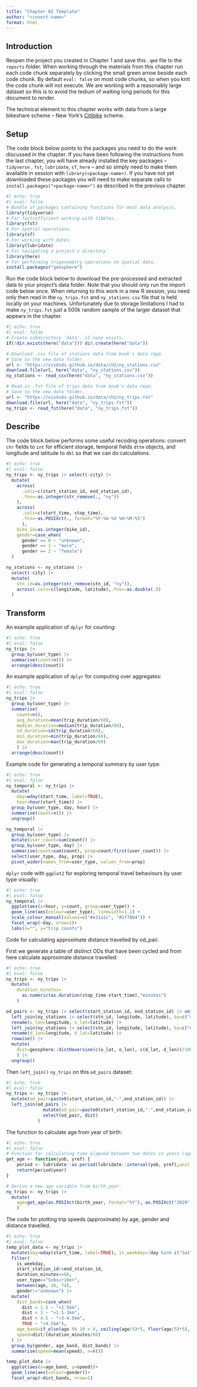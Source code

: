 ```yaml
---
title: "Chapter 02 Template"
author: "<insert-name>"
format: html
---
```


## Introduction

Reopen the project you created in Chapter 1 and save this `.qmd` file to the `reports` folder. When working through the materials from this chapter run each code chunk separately by clicking the small green arrow beside each code chunk. By default `eval: false` on most code chunks, so when you knit the code chunk will not execute. We are working with a reasonably large dataset so this is to avoid the tedium of waiting long periods for this document to render.

The technical element to this chapter works with data from a large bikeshare scheme -- New York's [Citibike](https://www.citibikenyc.com/) scheme.

## Setup

The code block below points to the packages you need to do the work discussed in the chapter. If you have been following the instructions from the last chapter, you will have already installed the key packages -- `tidyverse` , `fst`, `lubridate`, `sf`, `here` -- and so simply need to make them available in session with `library(<package-name>)`. If you have not yet downloaded these packages you will need to make separate calls to `install.packages("<package-name>")` as described in the previous chapter.

```r
#| echo: true
#| eval: false
# Bundle of packages containing functions for most data analysis.
library(tidyverse) 
# For fast/efficient working with tibbles.
library(fst)
# For spatial operations.
library(sf)
# For working with dates.
library(lubridate) 
# For navigating a project's directory.
library(here) 
# For performing trigonometry operations on spatial data.
install.packages("geosphere") 
```

Run the code block below to download the pre-processed and extracted data to your project's data folder. Note that you should only run the import code below once. When returning to this work in a new R session, you need only then read in the `ny_trips.fst` and `ny_stations.csv` file that is held locally on your machines. Unfortunately due to storage limitations I had to make `ny_trips.fst` just a 500k random sample of the larger dataset that appears in the chapter.

```r
#| echo: true
#| eval: false
# Create subdirectory 'data'. if none exists.
if(!dir.exists(here("data"))) dir.create(here("data"))

# Download .csv file of stations data from book's data repo.
# Save to the new data folder.
url <- "https://vis4sds.github.io/data/ch2/ny_stations.csv"
download.file(url, here("data", "ny_stations.csv"))
ny_stations <- read_csv(here("data", "ny_stations.csv"))

# Read in .fst file of trips data from book's data repo.
# Save to the new data folder.
url <- "https://vis4sds.github.io/data/ch2/ny_trips.fst"
download.file(url, here("data", "ny_trips.fst"))
ny_trips <- read_fst(here("data", "ny_trips.fst"))
```

## Describe

The code block below performs some useful recoding operations: convert `chr` fields to `int` for efficient storage, temporal fields `dttm` objects, and longitude and latitude to `dbl` so that we can do calculations.

```r
#| echo: true
#| eval: false
ny_trips <- ny_trips |> select(-city) |>
  mutate(
    across(
      .cols=c(start_station_id, end_station_id),
      .fns=~as.integer(str_remove(., "ny"))
    ),
    across(
      .cols=c(start_time, stop_time), 
      .fns=~as.POSIXct(., format="%Y-%m-%d %H:%M:%S")
      ),
    bike_id=as.integer(bike_id),
    gender=case_when(
      gender == 0 ~ "unknown",
      gender == 1 ~ "male",
      gender == 2 ~ "female")
  )

ny_stations <- ny_stations |>
  select(-city) |>
  mutate(
    stn_id=as.integer(str_remove(stn_id, "ny")),
    across(.cols=c(longitude, latitude),.fns=~as.double(.))
  )
```

## Transform

An example application of `dplyr` for counting:

```r
#| echo: true
#| eval: false
ny_trips |>
  group_by(user_type) |>
  summarise(count=n()) |>
  arrange(desc(count))
```

An example application of `dplyr` for computing over aggregates:

```r
#| echo: true
#| eval: false
ny_trips |>
  group_by(user_type) |>
  summarise(
    count=n(),
    avg_duration=mean(trip_duration/60),
    median_duration=median(trip_duration/60),
    sd_duration=sd(trip_duration/60),
    min_duration=min(trip_duration/60),
    max_duration=max(trip_duration/60)
    ) |>
  arrange(desc(count))
```

Example code for generating a temporal summary by user type:

```r
#| echo: true
#| eval: false
ny_temporal <- ny_trips |>
  mutate(
    day=wday(start_time, label=TRUE),
    hour=hour(start_time)) |>
  group_by(user_type, day, hour) |>
  summarise(count=n()) |>
  ungroup()

ny_temporal |>
  group_by(user_type) |>
  mutate(user_count=sum(count)) |>
  group_by(user_type, day) |>
  summarise(count=sum(count), prop=count/first(user_count)) |>
  select(user_type, day, prop) |>
  pivot_wider(names_from=user_type, values_from=prop)
```

`dplyr` code with `ggplot2` for exploring temporal travel behaviours by user type visually:

```r
#| echo: true
#| eval: false
ny_temporal |>
  ggplot(aes(x=hour, y=count, group=user_type)) +
  geom_line(aes(colour=user_type), linewidth=1.1) +
  scale_colour_manual(values=c("#e31a1c", "#1f78b4")) +
  facet_wrap(~day, nrow=1)+
  labs(x="", y="trip counts")
```

Code for calculating approximate distance travelled by od_pair.

First we generate a table of distinct ODs that have been cycled and from here calculate approximate distance travelled:

```r
#| echo: true
#| eval: false
ny_trips <- ny_trips |>
  mutate(
    duration_minutes=
      as.numeric(as.duration(stop_time-start_time),"minutes")
    )

od_pairs <- ny_trips |> select(start_station_id, end_station_id) |> unique() |>
  left_join(ny_stations |> select(stn_id, longitude, latitude), by=c("start_station_id"="stn_id")) |>
  rename(o_lon=longitude, o_lat=latitude) |>
  left_join(ny_stations |> select(stn_id, longitude, latitude), by=c("end_station_id"="stn_id")) |>
  rename(d_lon=longitude, d_lat=latitude) |>
  rowwise() |>
  mutate(
    dist=geosphere::distHaversine(c(o_lat, o_lon), c(d_lat, d_lon))/1000
    ) |>
  ungroup()
```

Then `left_join()` `ny_trips` on this `od_pairs` dataset:

```r
#| echo: true
#| eval: false
ny_trips <- ny_trips |>
  mutate(od_pair=paste0(start_station_id,"-",end_station_id)) |>
  left_join(od_pairs |>
              mutate(od_pair=paste0(start_station_id,"-",end_station_id)) |>
              select(od_pair, dist)
            )
```

The function to calculate age from year of birth:

```r
#| echo: true
#| eval: false
# Function for calculating time elapsed between two dates in years (age).
get_age <- function(yob, yref) {
    period <- lubridate::as.period(lubridate::interval(yob, yref),unit = "year")
    return(period$year)
}

# Derive a new age variable from birth_year.
ny_trips <- ny_trips |> 
  mutate(
    age=get_age(as.POSIXct(birth_year, format="%Y"), as.POSIXct("2020", format="%Y"))
    )
```

The code for plotting trip speeds (approximate) by age, gender and distance travelled. 

```r
#| echo: true
#| eval: false
temp_plot_data <- ny_trips |>
  mutate(day=wday(start_time, label=TRUE), is_weekday=!day %in% c("Sat", "Sun")) |>
  filter(
    is_weekday,
    start_station_id!=end_station_id,
    duration_minutes<=60,
    user_type=="Subscriber",
    between(age, 16, 74),
    gender!="unknown") |>
  mutate(
    dist_bands=case_when(
      dist < 1.5 ~ "<1.5km",
      dist < 3 ~ ">1.5-3km",
      dist < 4.5 ~ ">3-4.5km",
      TRUE ~ ">4.5km"),
    age_band=if_else(age %% 10 > 4, ceiling(age/5)*5, floor(age/5)*5),
    speed=dist/(duration_minutes/60)
  ) |>
  group_by(gender, age_band, dist_bands) |>
  summarise(speed=mean(speed), n=n())

temp_plot_data |>
  ggplot(aes(x=age_band, y=speed))+
  geom_line(aes(colour=gender))+
  facet_wrap(~dist_bands, nrow=1)
```
